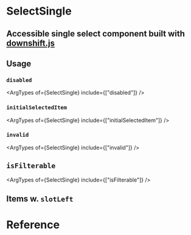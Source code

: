 

<Meta of={stories} />

# SelectSingle

## Accessible single select component built with [downshift.js](https://www.downshift-js.com/)

<Canvas name="default" of={stories.Default} />

## Usage

### `disabled`

<ArgTypes of={SelectSingle} include={["disabled"]} />
<Canvas name="default" of={stories.Disabled} />

### `initialSelectedItem`

<ArgTypes of={SelectSingle} include={["initialSelectedItem"]} />
<Canvas name="default" of={stories.InitialSelectedItem} />

### `invalid`

<ArgTypes of={SelectSingle} include={["invalid"]} />
<Canvas name="default" of={stories.Invalid} />

## `isFilterable`

<ArgTypes of={SelectSingle} include={["isFilterable"]} />
<Canvas name="filterable" of={stories.Filterable} />

## Items w. `slotLeft`

<Canvas name="iconsWithSlotLeft" of={stories.SlotLeft} />

# Reference

<ArgTypes of={SelectSingle} />
